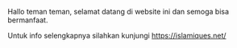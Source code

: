 Hallo teman teman, selamat datang di website ini dan semoga bisa bermanfaat.

Untuk info selengkapnya silahkan kunjungi https://islamiques.net/
